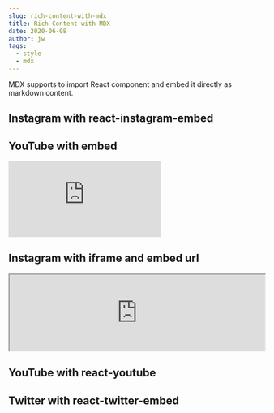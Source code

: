 ```yaml
---
slug: rich-content-with-mdx
title: Rich Content with MDX
date: 2020-06-08
author: jw
tags:
  - style
  - mdx
---
```

MDX supports to import React component and embed it directly as markdown content.

## Instagram with react-instagram-embed

<p>
    <InstagramEmbed
        clientAccessToken='<998730790983166>|<5baaa5bc924b50637c74bd5e315a2aeb>'
        url='https://instagr.am/p/Ytlfl/'
        maxWidth={375}
        hideCaption={false}
        containerTagName='div'
        injectScript
        protocol=''
    />
</p>

## YouTube with embed

<div class="video-container">
    <iframe class="youtube-embed"
            src="https://www.youtube.com/embed/8WEDJVhTiIg"
            frameBorder="0"
            allow="accelerometer; autoplay; clipboard-write; encrypted-media; gyroscope; picture-in-picture"
            allowFullScreen>
    </iframe>
</div>

## Instagram with iframe and embed url


<iframe class='instagram-post'
        src="https://www.instagram.com/p/${obj.id}/embed/captioned/"
        frameBorder='1'
        width="100%">
</iframe>

## YouTube with react-youtube

<p>
  <YouTube videoId={"2g811Eo7K8U"} containerClassName={"youtube-container"} />
</p>

## Twitter with react-twitter-embed

<p>
  <TwitterTweetEmbed tweetId={"933354946111705097"} />
</p>
